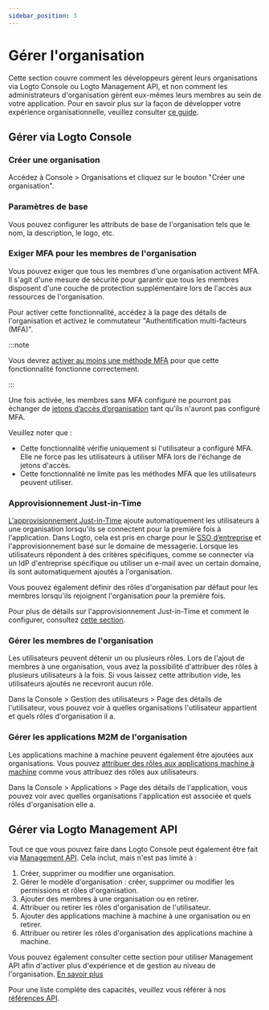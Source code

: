 ```yaml
---
sidebar_position: 3
---
```


# Gérer l'organisation

Cette section couvre comment les développeurs gèrent leurs organisations via Logto Console ou Logto Management API, et non comment les administrateurs d'organisation gèrent eux-mêmes leurs membres au sein de votre application. Pour en savoir plus sur la façon de développer votre expérience organisationnelle, veuillez consulter [ce guide](/end-user-flows/organization-experience/organization-management).

## Gérer via Logto Console

### Créer une organisation

Accédez à <CloudLink to="/organizations">Console > Organisations</CloudLink> et cliquez sur le bouton "Créer une organisation".

### Paramètres de base

Vous pouvez configurer les attributs de base de l'organisation tels que le nom, la description, le logo, etc.

### Exiger MFA pour les membres de l'organisation

Vous pouvez exiger que tous les membres d'une organisation activent MFA. Il s'agit d'une mesure de sécurité pour garantir que tous les membres disposent d'une couche de protection supplémentaire lors de l'accès aux ressources de l'organisation.

Pour activer cette fonctionnalité, accédez à la page des détails de l'organisation et activez le commutateur "Authentification multi-facteurs (MFA)".

:::note

Vous devrez [activer au moins une méthode MFA](/end-user-flows/mfa) pour que cette fonctionnalité fonctionne correctement.

:::

Une fois activée, les membres sans MFA configuré ne pourront pas échanger de [jetons d’accès d’organisation](/authorization/organization-template/protect-organization-resources#step-2-fetch-organization-token) tant qu'ils n'auront pas configuré MFA.

Veuillez noter que :

- Cette fonctionnalité vérifie uniquement si l'utilisateur a configuré MFA. Elle ne force pas les utilisateurs à utiliser MFA lors de l'échange de jetons d'accès.
- Cette fonctionnalité ne limite pas les méthodes MFA que les utilisateurs peuvent utiliser.

### Approvisionnement Just-in-Time

[L'approvisionnement Just-in-Time](https://auth.wiki/jit-provisioning) ajoute automatiquement les utilisateurs à une organisation lorsqu'ils se connectent pour la première fois à l'application. Dans Logto, cela est pris en charge pour le [SSO d’entreprise](/end-user-flows/enterprise-sso) et l'approvisionnement basé sur le domaine de messagerie. Lorsque les utilisateurs répondent à des critères spécifiques, comme se connecter via un IdP d'entreprise spécifique ou utiliser un e-mail avec un certain domaine, ils sont automatiquement ajoutés à l'organisation.

Vous pouvez également définir des rôles d'organisation par défaut pour les membres lorsqu'ils rejoignent l'organisation pour la première fois.

Pour plus de détails sur l'approvisionnement Just-in-Time et comment le configurer, consultez [cette section](/organizations/just-in-time-provisioning).

### Gérer les membres de l'organisation

Les utilisateurs peuvent détenir un ou plusieurs rôles. Lors de l'ajout de membres à une organisation, vous avez la possibilité d'attribuer des rôles à plusieurs utilisateurs à la fois. Si vous laissez cette attribution vide, les utilisateurs ajoutés ne recevront aucun rôle.

Dans la <CloudLink to="/users"> Console > Gestion des utilisateurs > Page des détails de l'utilisateur</CloudLink>, vous pouvez voir à quelles organisations l'utilisateur appartient et quels rôles d'organisation il a.

### Gérer les applications M2M de l'organisation

Les applications machine à machine peuvent également être ajoutées aux organisations. Vous pouvez [attribuer des rôles aux applications machine à machine](/organizations/understand-how-organizations-work#organization-m2m-application) comme vous attribuez des rôles aux utilisateurs.

Dans la <CloudLink to="/applications"> Console > Applications > Page des détails de l'application</CloudLink>, vous pouvez voir avec quelles organisations l'application est associée et quels rôles d'organisation elle a.

## Gérer via Logto Management API

Tout ce que vous pouvez faire dans Logto Console peut également être fait via [Management API](/integrate-logto/interact-with-management-api). Cela inclut, mais n'est pas limité à :

1. Créer, supprimer ou modifier une organisation.
2. Gérer le modèle d'organisation : créer, supprimer ou modifier les permissions et rôles d'organisation.
3. Ajouter des membres à une organisation ou en retirer.
4. Attribuer ou retirer les rôles d'organisation de l'utilisateur.
5. Ajouter des applications machine à machine à une organisation ou en retirer.
6. Attribuer ou retirer les rôles d'organisation des applications machine à machine.

Vous pouvez également consulter cette section pour utiliser Management API afin d'activer plus d'expérience et de gestion au niveau de l'organisation. [En savoir plus](/end-user-flows/organization-experience)

Pour une liste complète des capacités, veuillez vous référer à nos [références API](https://openapi.logto.io/group/endpoint-organizations).
